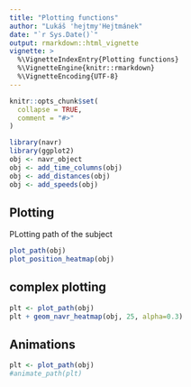 ```yaml
---
title: "Plotting functions"
author: "Lukáš 'hejtmy'Hejtmánek"
date: "`r Sys.Date()`"
output: rmarkdown::html_vignette
vignette: >
  %\VignetteIndexEntry{Plotting functions}
  %\VignetteEngine{knitr::rmarkdown}
  %\VignetteEncoding{UTF-8}
---
```


```r
knitr::opts_chunk$set(
  collapse = TRUE,
  comment = "#>"
)
```

```r
library(navr)
library(ggplot2)
obj <- navr_object
obj <- add_time_columns(obj)
obj <- add_distances(obj)
obj <- add_speeds(obj)
```

## Plotting
PLotting path of the subject
```r
plot_path(obj)
plot_position_heatmap(obj)
```

## complex plotting
```r
plt <- plot_path(obj)
plt + geom_navr_heatmap(obj, 25, alpha=0.3)
```


## Animations
```r
plt <- plot_path(obj)
#animate_path(plt)
```
